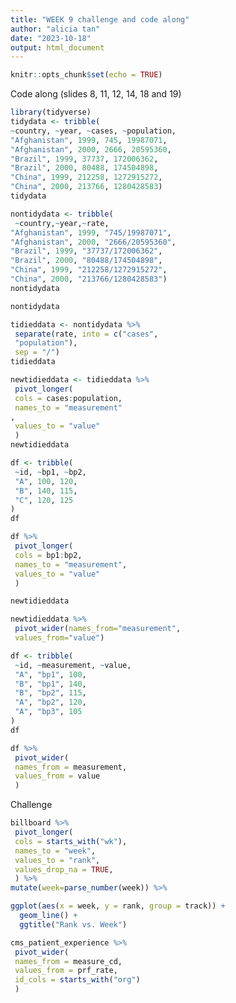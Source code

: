 ```yaml
---
title: "WEEK 9 challenge and code along"
author: "alicia tan"
date: "2023-10-18"
output: html_document
---
```


```r
knitr::opts_chunk$set(echo = TRUE)
```

Code along (slides 8, 11, 12, 14, 18 and 19)

```r
library(tidyverse)
tidydata <- tribble(
~country, ~year, ~cases, ~population,
"Afghanistan", 1999, 745, 19987071,
"Afghanistan", 2000, 2666, 20595360,
"Brazil", 1999, 37737, 172006362,
"Brazil", 2000, 80488, 174504898,
"China", 1999, 212258, 1272915272,
"China", 2000, 213766, 1280428583)
tidydata
```
```r
nontidydata <- tribble(
 ~country,~year,~rate,
"Afghanistan", 1999, "745/19987071",
"Afghanistan", 2000, "2666/20595360",
"Brazil", 1999, "37737/172006362",
"Brazil", 2000, "80488/174504898",
"China", 1999, "212258/1272915272",
"China", 2000, "213766/1280428583")
nontidydata
```
```r
nontidydata
```
```r
tidieddata <- nontidydata %>%
 separate(rate, into = c("cases",
 "population"),
 sep = "/")
tidieddata
```
```r
newtidieddata <- tidieddata %>%
 pivot_longer(
 cols = cases:population,
 names_to = "measurement"
,
 values_to = "value"
 )
newtidieddata
```
```r
df <- tribble(
 ~id, ~bp1, ~bp2,
 "A", 100, 120,
 "B", 140, 115,
 "C", 120, 125
)
df
```
```r
df %>%
 pivot_longer(
 cols = bp1:bp2,
 names_to = "measurement",
 values_to = "value"
 )
```
```r
newtidieddata
```
```r
newtidieddata %>%
 pivot_wider(names_from="measurement",
 values_from="value")
```
```r
df <- tribble(
 ~id, ~measurement, ~value,
 "A", "bp1", 100,
 "B", "bp1", 140,
 "B", "bp2", 115,
 "A", "bp2", 120,
 "A", "bp3", 105
)
df
```
```r
df %>%
 pivot_wider(
 names_from = measurement,
 values_from = value
 )
```

Challenge

```r
billboard %>%
 pivot_longer(
 cols = starts_with("wk"),
 names_to = "week",
 values_to = "rank",
 values_drop_na = TRUE,
 ) %>%
mutate(week=parse_number(week)) %>%

ggplot(aes(x = week, y = rank, group = track)) +
  geom_line() +
  ggtitle("Rank vs. Week")

```
```r
cms_patient_experience %>%
 pivot_wider(
 names_from = measure_cd,
 values_from = prf_rate,
 id_cols = starts_with("org")
 )
```


